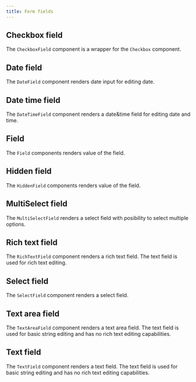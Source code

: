 ```yaml
---
title: Form fields
---
```



## Checkbox field

The `CheckboxField` component is a wrapper for the `Checkbox` component.

<CheckBoxField />

<!-- ## Color field

<ColorField /> -->

## Date field

The `DateField` component renders date input for editing date.

<DateField />

## Date time field

The `DateTimeField` component renders a date&time field for editing date and time.

<DateTimeField />

## Field

The `Field` components renders value of the field.

<Field />

## Hidden field

The `HiddenField` components renders value of the field.

<HiddenField />

## MultiSelect field

The `MultiSelectField` renders a select field with posibility to select multiple options.

<MultiSelectField />

## Rich text field

The `RichTextField` component renders a rich text field. The text field is used for rich text editing.

<RichTextField />

## Select field

The `SelectField` component renders a select field.

<SelectField />

## Text area field

The `TextAreaField` component renders a text area field. The text field is used for basic string editing and has no rich text editing capabilities.

<TextareaField />

## Text field

The `TextField` component renders a text field. The text field is used for basic string editing and has no rich text editing capabilities.

<TextField />
